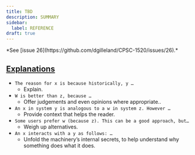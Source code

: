 ```yaml
---
title: TBD
description: SUMMARY
sidebar:
  label: REFERENCE
draft: true
---
```



<Aside title="Work-In-Progress (WIP)" type="caution">
*See [issue 26](https://github.com/dgilleland/CPSC-1520/issues/26).*
</Aside>

## [Explanations](https://diataxis.fr/explanation/#the-language-of-explanation)

- `The reason for x is because historically, y …`
  - Explain.
- `W is better than z, because …`
  - Offer judgements and even opinions where appropriate..
- `An x in system y is analogous to a w in system z. However …`
  - Provide context that helps the reader.
- `Some users prefer w (because z). This can be a good approach, but…`
  - Weigh up alternatives.
- `An x interacts with a y as follows: …`
  - Unfold the machinery’s internal secrets, to help understand why something does what it does.
